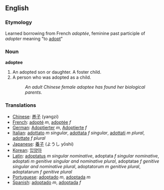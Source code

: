 ==English==

===Etymology===
Learned borrowing from French ''adoptée'', feminine past participle of ''adopter'' meaning "to [[adopt]]"

===Noun===
'''adoptee'''

#An adopted son or daughter. A foster child.
#A person who was adopted as a child.
#:''An adult Chinese female adoptee has found her biological parents.''

===Translations===

*[[Chinese]]: [[养子]] (yangzi)
*[[French]]: [[adopté]] ''m'', [[adoptée]] ''f''
*[[German]]: [[Adoptierter]] ''m'', [[Adoptierte]] ''f''
*[[Italian]]: [[adottato]] ''m singular'', [[adottata]] ''f singular'', [[adottati]] ''m plural'', [[adottate]] ''f plural''
*[[Japanese]]: [[養子]] (ようし yōshi)
*[[Korean]]: [[입양아]]
*[[Latin]]: [[adoptatus]] ''m singular nominative'', adoptata ''f singular nominative'', adoptati ''m genitive singular and nominative plural '', adoptatae ''f genitive singular and nominative plural'', adoptatorum ''m genitive plural'', adoptatarum ''f genitive plural''
*[[Portuguese]]: [[adoptado]] ''m'', [[adoptada]] ''m''
*[[Spanish]]: [[adoptado]] ''m'', [[adoptada]] ''f''